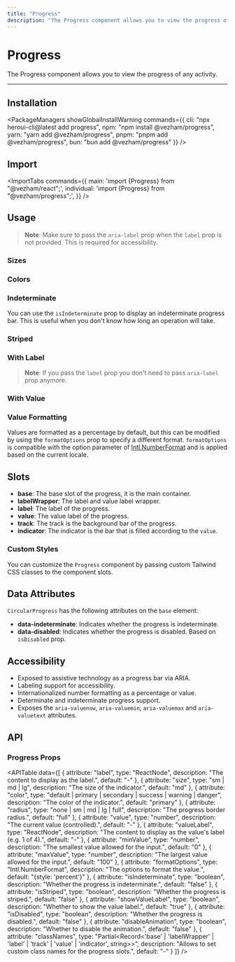 ```yaml
---
title: "Progress"
description: "The Progress component allows you to view the progress of any activity."
---
```



# Progress

The Progress component allows you to view the progress of any activity.

<ComponentLinks component="progress" reactAriaHook="useProgressBar" />

---

<CarbonAd/>

## Installation

<PackageManagers
  showGlobalInstallWarning
  commands={{
    cli: "npx heroui-cli@latest add progress",
    npm: "npm install @vezham/progress",
    yarn: "yarn add @vezham/progress",
    pnpm: "pnpm add @vezham/progress",
    bun: "bun add @vezham/progress"
  }}
/>

## Import

<ImportTabs
  commands={{
    main: 'import {Progress} from "@vezham/react";',
    individual: 'import {Progress} from "@vezham/progress";',
  }}
/>

## Usage

<CodeDemo title="Usage" files={progressContent.usage} />

> **Note**: Make sure to pass the `aria-label` prop when the `label` prop is not provided. This is required for accessibility.

### Sizes

<CodeDemo title="Sizes" files={progressContent.sizes} />

### Colors

<CodeDemo title="Colors" files={progressContent.colors} />

### Indeterminate

You can use the `isIndeterminate` prop to display an indeterminate progress bar.
This is useful when you don't know how long an operation will take.

<CodeDemo title="Indeterminate" highlightedLines={7} files={progressContent.indeterminate} />

### Striped

<CodeDemo title="Striped" highlightedLines={6} files={progressContent.striped} />

### With Label

<CodeDemo title="With Label" files={progressContent.label} />

> **Note**: If you pass the `label` prop you don't need to pass `aria-label` prop anymore.

### With Value

<CodeDemo title="With Value" files={progressContent.value} />

### Value Formatting

Values are formatted as a percentage by default, but this can be modified by using the
`formatOptions` prop to specify a different format. `formatOptions` is compatible with the
option parameter of [Intl.NumberFormat](https://developer.mozilla.org/en-US/docs/Web/JavaScript/Reference/Global_Objects/Intl/NumberFormat) and is applied based on the current locale.

<CodeDemo title="Value Formatting" files={progressContent.valueFormatting} highlightedLines="10" />

## Slots

- **base**: The base slot of the progress, it is the main container.
- **labelWrapper**: The label and value label wrapper.
- **label**: The label of the progress.
- **value**: The value label of the progress.
- **track**: The track is the background bar of the progress.
- **indicator**: The indicator is the bar that is filled according to the `value`.

### Custom Styles

You can customize the `Progress` component by passing custom Tailwind CSS classes to the component slots.

<CodeDemo title="Custom Styles" files={progressContent.customStyles} highlightedLines="9-13" />

<Spacer y={4} />

## Data Attributes

`CircularProgress` has the following attributes on the `base` element:

- **data-indeterminate**:
  Indicates whether the progress is indeterminate.
- **data-disabled**:
  Indicates whether the progress is disabled. Based on `isDisabled` prop.

<Spacer y={4} />

## Accessibility

- Exposed to assistive technology as a progress bar via ARIA.
- Labeling support for accessibility.
- Internationalized number formatting as a percentage or value.
- Determinate and indeterminate progress support.
- Exposes the `aria-valuenow`, `aria-valuemin`, `aria-valuemax` and `aria-valuetext` attributes.

<Spacer y={4} />

## API

### Progress Props

<APITable
  data={[
    {
      attribute: "label",
      type: "ReactNode",
      description: "The content to display as the label.",
      default: "-"
    },
    {
      attribute: "size",
      type: "sm | md | lg",
      description: "The size of the indicator.",
      default: "md"
    },
    {
      attribute: "color",
      type: "default | primary | secondary | success | warning | danger",
      description: "The color of the indicator.",
      default: "primary"
    },
    {
      attribute: "radius",
      type: "none | sm | md | lg | full",
      description: "The progress border radius.",
      default: "full"
    },
    {
      attribute: "value",
      type: "number",
      description: "The current value (controlled).",
      default: "-"
    },
    {
      attribute: "valueLabel",
      type: "ReactNode",
      description: "The content to display as the value's label (e.g. 1 of 4).",
      default: "-"
    },
    {
      attribute: "minValue",
      type: "number",
      description: "The smallest value allowed for the input.",
      default: "0"
    },
    {
      attribute: "maxValue",
      type: "number",
      description: "The largest value allowed for the input.",
      default: "100"
    },
    {
      attribute: "formatOptions",
      type: "Intl.NumberFormat",
      description: "The options to format the value.",
      default: "{style: 'percent'}"
    },
    {
      attribute: "isIndeterminate",
      type: "boolean",
      description: "Whether the progress is indeterminate.",
      default: "false"
    },
    {
      attribute: "isStriped",
      type: "boolean",
      description: "Whether the progress is striped.",
      default: "false"
    },
    {
      attribute: "showValueLabel",
      type: "boolean",
      description: "Whether to show the value label.",
      default: "true"
    },
    {
      attribute: "isDisabled",
      type: "boolean",
      description: "Whether the progress is disabled.",
      default: "false"
    },
    {
      attribute: "disableAnimation",
      type: "boolean",
      description: "Whether to disable the animation.",
      default: "false"
    },
    {
      attribute: "classNames",
      type: "Partial<Record<'base' | 'labelWrapper' | 'label' | 'track' | 'value' | 'indicator', string>>",
      description: "Allows to set custom class names for the progress slots.",
      default: "-"
    }
  ]}
/>
